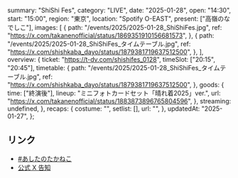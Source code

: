   summary: "ShiShi Fes",
  category: "LIVE",
  date: "2025-01-28",
  open: "14:30",
  start: "15:00",
  region: "東京",
  location: "Spotify O-EAST",
  present: ["高嶺のなでしこ"],
  images: [
    {
      path: "/events/2025/2025-01-28_ShiShiFes.jpg",
      ref: "https://x.com/takanenofficial/status/1869351910156681573",
    },
    {
      path: "/events/2025/2025-01-28_ShiShiFes_タイムテーブル.jpg",
      ref: "https://x.com/shishkaba_dayo/status/1879381719637512500",
    },
  ],
  overview: {
    ticket: "https://t-dv.com/shishifes_0128",
    timeSlot: ["20:15", "20:45"],
    timetable: {
      path: "/events/2025/2025-01-28_ShiShiFes_タイムテーブル.jpg",
      ref: "https://x.com/shishkaba_dayo/status/1879381719637512500",
    },
    goods: {
      time: ["終演後"],
      lineup: "ミニフォトカードセット「晴れ着2025」ver.",
      url: "https://x.com/takanenofficial/status/1883873896765804596",
    },
    streaming: undefined,
  },
  recaps: {
    costume: "",
    setlist: [],
    url: "",
  },
  updatedAt: "2025-01-27",
};

## リンク

- [#あしたのたかねこ](https://x.com/takanenofficial/status/1883873896765804596)
- [公式 X 告知](https://x.com/takanenofficial/status/1869351910156681573)
